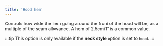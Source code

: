 ```yaml
---
title: 'Hood hem'
---
```


Controls how wide the hem going around the front of the hood will be, as a
multiple of the seam allowance. A hem of 2.5cm/1" is a common value.

:::tip
This option is only available if the **neck style** option is set to
`hood`.
:::

